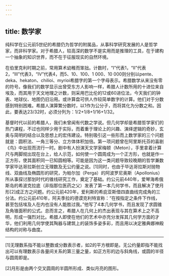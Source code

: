 ```yaml
---
---
---
```

title: 数学家
---




纯科学在公元前5世纪的希腊仍为哲学的附属品，从事科学研究发展的人是哲学家，而非科学家。对于希腊人，较高深的数学不是实用而是推理的工具，在于建构一个抽象的知识世界，而不在于征服现实的自然环境。

在伯里克利时期之前，常用算术幼稚而笨拙。计数时，“Ⅰ”代表1，“Ⅱ”代表2，“Ⅲ”代表3，“Ⅳ”代表4，而5、10、100、1 000、10 000则分别以pente、deka、hekaton、chilioi、myrioi希腊字的第一个字母表示。希腊数学从来没有零的符号。像我们的数学显示出曾受东方人影响一样，希腊人计数所用的十进位来自埃及，而其用于天文地理之计数，则采用巴比伦的12或60进位法，今天我们的钟表、地球仪、地图仍旧沿用。或许算盘可供人作较简单数字的计算。他们对于分数感到特别困难。希腊人演算繁分数时，以1作为公分子，而将其化为分数之和。因此，要表达23/32时，必须分列为：1/2+1/8+1/16+1/32。

基督时代以前的希腊人，我们未曾闻有代数之学说。但几何学却是希腊哲学家们的热门课程，不过也同样少用于实际，而着重于理论上的兴趣、演绎逻辑的奇妙，玄奥与简明的结合以及思想上的宏伟建设。特别吸引这一些形而上数学家的三个问题就是：圆积法、一角三等分、立方体体积加倍。第一项问题曾在阿里斯托芬的喜剧《鸟》中出现而流行一时。剧中有人扮演天文学家梅顿（Meton），手里拿着计算尺与两脚规出现在台上，给人示范，如何使一个圆周成为一个正方形，也就是作一正方形，使其面积同一已知圆相等。可能是因为这一类问题导致较晚期的哲学兼数学家毕达哥拉斯创立无理数及无公约量之说。[1]同时，也由于毕达哥拉斯对抛物线、双曲线及椭圆形的研究，为帕尔加（Perga）的阿波罗尼奥斯（Apollonius）所从事探讨那划时代的锥线研究工作，奠定了基础。约公元前440年，爱琴海希俄斯岛的希波克拉底（非指那位医药之父）发表了第一本几何学书，而且解决了使月形[2]成正方之问题。约公元前420年，爱利斯的希庇亚斯借四直曲线完成角的三分法。约公元前410年，阿夫季拉的德谟克利特宣称：“在按指定之条件下作线，甚至包括埃及人在内也没有人能胜过我。”他写了4本几何学书，而且发现了求圆锥及角锥面积的公式。总而言之，希腊人在几何上的杰出表现与其在算术上之不高明，形成一强烈对比。希腊人即使在他们的艺术中亦充分发挥其几何学方面的才华，他们利用几何学使其陶器与建筑上的装饰多姿多彩，而且用以决定雅典娜神殿结构的对称与曲度。



* * *



[1]无理数系指不能以整数或分数表示者，如2的平方根即是。无公约量即指不能找出可以有理数表示各量间关系的第三量之量，如正方形的边与斜角线，或圆的半径与圆周即是。

[2]月形是由两个交叉圆周的半圆所形成、类似月亮的图形。